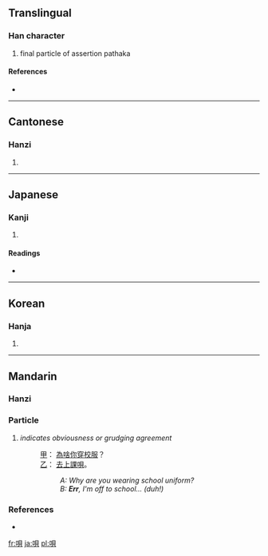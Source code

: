{{also|呗}}
==Translingual==

===Han character===
{{Han char|rn=30|rad=口|as=07|sn=10|four=6608<sub>0</sub>|canj=口月山金 (RBUC), X口月山金 (XRBUC)}}

# final particle of assertion pathaka

====References====
* {{Han ref|kx=0191.290|dkj=03694|dj=0411.050|hdz=10628.050|uh=5504|ud=21764|bh=D0F9|bd=53497}}

----

==Cantonese==

===Hanzi===
{{yue-hanzi|jyut=baai6, bui6|y=baaih, buih|sim=呗}}

# {{defn|Cantonese}}

----

==Japanese==

===Kanji===
{{ja-kanji|grade=|rs=口07}}

# {{defn|Japanese}}

====Readings====
* {{ja-readings|on=[[ばい]] (bai)|kun=[[うた]] (uta)}}

----

==Korean==

===Hanja===
{{ko-hanja|hangeul=패|rv=pae|mr=p'ae}}

# {{defn|Korean}}

----

==Mandarin==
{{zh-forms|[[呗]]|[[唄]]}}

===Hanzi===
{{cmn-hanzi|sim=呗|pin=[[bài]] ([[bai4]])|wg=pai<sup>4</sup>}}

===Particle===
{{cmn-particle|t|pin=bei|pint=bei|tra=唄|sim=呗|rs=口07}}

# {{colloquial|lang=zh-tw|skey=口07唄}} ''indicates obviousness or grudging agreement''
#: [[甲]]： [[為啥]][[你]][[穿]][[校服]]？
#: [[乙]]： [[去]][[上課]][[唄]]。
#:: ''A: Why are you wearing school uniform?''
#:: ''B: '''Err''', I'm off to school... (duh!)''

===References===
* {{cite book | last = Cao | first = Shan (ed.) | year = 2004 | edition = 5th | title = Speaking Chinese: 500 Daily Expressions (实用汉语口语五百局) | language = English/Chinese | publisher = New World Press (新世界出版社) | location = Beijing | id = ISBN 7-80005-385-7}}

[[fr:唄]]
[[ja:唄]]
[[pl:唄]]
